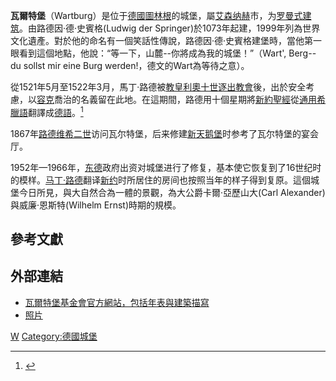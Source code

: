 {{Otheruses}}
{{Refimprove|time=2021-02-04T14:02:15+00:00}}
{{NoteTA
|G1=德国地名
}}
{{世界文化遗产概要表
| site_img = Image:Thuringia Eisenach asv2020-07 img23 Wartburg Castle.jpg
| site_img_capt = 瓦爾特堡
| site_img_width = 250px
| zh_name = 瓦爾特堡城堡
| en_name = Wartburg Castle
| fr_name = 
| country = {{DEU}}
| Region = 欧洲和北美地区
| criterion_c = (iii)(vi)
| rg_year = 1999
| remarks = 
| org_url = http://whc.unesco.org/en/list/897
| map_img = 
| map_img_width = 
| locator_x = 
| locator_y = 
}}

'''瓦爾特堡'''（Wartburg）是位于[[德國|德國]][[圖林根|圖林根]]的城堡，屬[[艾森纳赫|艾森纳赫]]市，为[[罗曼式建筑|罗曼式建筑]]。由路德因·德·史賓格(Ludwig der Springer)於1073年起建，1999年列為世界文化遺產。對於他的命名有一個笑話性傳說，路德因·德·史賓格建堡時，當他第一眼看到這個地點，他說：“等一下，山麓--你將成為我的城堡！”（Wart', Berg--du sollst mir eine Burg werden!，德文的Wart為等待之意）。

從1521年5月至1522年3月，馬丁·路德被[[教皇|教皇]][[利奧十世|利奧十世]][[绝罚|逐出教會]]後，出於安全考慮，以[[容克|容克]]喬治的名義留在此地。在這期間，路德用十個星期將[[新約聖經|新約聖經]]從[[通用希臘語|通用希臘語]]翻譯成[[路德版圣经|德語]]。<ref name=History>{{cite web|url=http://www.wartburg-eisenach.de/english/geschich/framedef.htm|title=History of the Wartburg|publisher=Wartburg-Stiftung|dead-url=yes|archive-url=https://web.archive.org/web/20160109103123/http://www.wartburg-eisenach.de/english/geschich/framedef.htm|archive-date=2016-01-08}}</ref>

1867年[[路德维希二世|路德维希二世]]访问瓦尔特堡，后来修建[[新天鹅堡|新天鹅堡]]时参考了瓦尔特堡的宴会厅。

1952年—1966年，[[东德|东德]]政府出资对城堡进行了修复，基本使它恢复到了16世纪时的模样。[[马丁·路德|马丁·路德]]翻译[[新约|新约]]时所居住的房间也按照当年的样子得到复原。這個城堡今日所見，與大自然合為一體的景觀，為大公爵卡爾·亞歷山大(Carl Alexander)與威廉·恩斯特(Wilhelm Ernst)時期的規模。

==參考文獻==
{{reflist}}

== 外部連結 ==
* [http://www.wartburg.de 瓦爾特堡基金會官方網站，包括年表與建築描寫] {{Wayback|url=http://www.wartburg.de/ |date=20160621105511 }}
* [https://web.archive.org/web/20120304030937/http://www.historische-orte.de/wartburg.htm 照片]
{{德国的世界遗产}}

{{Authority control}}
[[Category:德国世界遗产|W]]
[[Category:德國城堡|Category:德國城堡]]